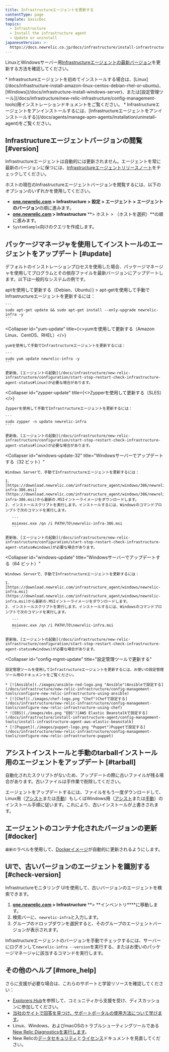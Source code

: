 ```yaml
---
title: Infrastructureエージェントを更新する
contentType: page
template: basicDoc
topics:
  - Infrastructure
  - Install the infrastructure agent
  - Update or uninstall
japaneseVersion: >-
  https://docs.newrelic.co.jp/docs/infrastructure/install-infrastructure-agent/update-or-uninstall/update-infrastructure-agent
---
```


LinuxとWindowsサーバー用[Infrastructureエージェントの最新バージョン](/docs/release-notes/infrastructure-release-notes/infrastructure-agent-release-notes)を更新する方法を確認してください。

<Callout variant="tip">
  * Infrastructureエージェントを初めてインストールする場合は、[Linux](/docs/infrastructure-install-amazon-linux-centos-debian-rhel-or-ubuntu)、[Windows](/docs/infrastructure-install-windows-server)、または[設定管理ツール](/docs/infrastructure/new-relic-infrastructure/config-management-tools)用インストレーションドキュメントをご覧ください。
  * Infrastructureエージェントをアンインストールするには、[Infrastructureエージェントをアンインストールする](/docs/agents/manage-apm-agents/installation/uninstall-agent)をご覧ください。
</Callout>

## Infrastructureエージェントバージョンの閲覧 [#version]

Infrastructureエージェントは自動的には更新されません。エージェントを常に最新のバージョンに保つには、[Infrastructureエージェントリリースノート](/docs/release-notes/infrastructure-release-notes/infrastructure-agent-release-notes)をチェックしてください。

ホストの現在のInfrastructureエージェントバージョンを閲覧するには、以下のオプションのいずれかを使用してください。

* **[one.newrelic.com](http://one.newrelic.com) > Infrastructure** **> 設定 > エージェント > エージェントのバージョン**の順に進みます。
* **[one.newrelic.com](http://one.newrelic.com) > Infrastructure** **> ホスト > （ホストを選択）**の順に進みます。
* `SystemSample`向けのクエリを作成します。

## パッケージマネージャを使用してインストールのエージェントをアップデート [#update]

デフォルトのインストレーションプロセスを使用した場合、パッケージマネージャを使用してプログラムとその依存ファイルを最新バージョンにアップデートします。以下は一般的なシステムの例です。

<CollapserGroup>
  <Collapser
    id="apt-update"
    title={<>aptを使用して更新する（Debian、Ubuntu）</>}
  >
    apt-getを使用して手動でInfrastructureエージェントを更新するには：

    ```
    sudo apt-get update && sudo apt-get install --only-upgrade newrelic-infra -y
    ```
  </Collapser>

  <Collapser
    id="yum-update"
    title={<>yumを使用して更新する（Amazon Linux、CentOS、RHEL）</>}
  >
    yumを使用して手動でInfrastructureエージェントを更新するには：

    ```
    sudo yum update newrelic-infra -y
    ```

    更新後、[エージェントの起動](/docs/infrastructure/new-relic-infrastructure/configuration/start-stop-restart-check-infrastructure-agent-status#linux)が必要な場合があります。
  </Collapser>

  <Collapser
    id="zypper-update"
    title={<>Zypperを使用して更新する（SLES）</>}
  >
    Zypperを使用して手動でInfrastructureエージェントを更新するには：

    ```
    sudo zypper -n update newrelic-infra
    ```

    更新後、[エージェントの起動](/docs/infrastructure/new-relic-infrastructure/configuration/start-stop-restart-check-infrastructure-agent-status#linux)が必要な場合があります。
  </Collapser>

  <Collapser
    id="windows-update-32"
    title="Windowsサーバーでアップデートする（32 ビット）"
  >
    Windows Serverで、手動でInfrastructureエージェントを更新するには：

    1. [https://download.newrelic.com/infrastructure_agent/windows/386/newrelic-infra-386.msi](https://download.newrelic.com/infrastructure_agent/windows/386/newrelic-infra-386.msi)から最新の.MSIイントーライメージをダウンロードします。
    2. インストールスクリプトを実行します。インストールするには、Windowsのコマンドプロンプトで次のコマンドを実行します。

       ```
       msiexec.exe /qn /i PATH\TO\newrelic-infra-386.msi
       ```

    更新後、[エージェントの起動](/docs/infrastructure/new-relic-infrastructure/configuration/start-stop-restart-check-infrastructure-agent-status#windows)が必要な場合があります。
  </Collapser>

  <Collapser
    id="windows-update"
    title="Windowsサーバーでアップデートする（64 ビット）"
  >
    Windows Serverで、手動でInfrastructureエージェントを更新するには：

    1. [https://download.newrelic.com/infrastructure_agent/windows/newrelic-infra.msi](https://download.newrelic.com/infrastructure_agent/windows/newrelic-infra.msi)から最新の.MSIイントーライメージをダウンロードします。
    2. インストールスクリプトを実行します。インストールするには、Windowsのコマンドプロンプトで次のコマンドを実行します。

       ```
       msiexec.exe /qn /i PATH\TO\newrelic-infra.msi
       ```

    更新後、[エージェントの起動](/docs/infrastructure/new-relic-infrastructure/configuration/start-stop-restart-check-infrastructure-agent-status#windows)が必要な場合があります。
  </Collapser>

  <Collapser
    id="config-mgmt-update"
    title="設定管理ツールで更新する"
  >
    設定管理ツールを使用してInfrastructureエージェントを更新するには、お使いの設定管理ツール用のドキュメントをご覧ください。

    * [![Ansible](./images/ansible-red-logo.png "Ansible")Ansibleで設定する](/docs/infrastructure/new-relic-infrastructure/config-management-tools/configure-new-relic-infrastructure-using-ansible)
    * [![Chef](./images/chef-logo.png "Chef")Chefで設定する](/docs/infrastructure/new-relic-infrastructure/config-management-tools/configure-new-relic-infrastructure-using-chef)
    * ![EBS](./images/ebs.png "EBS")[AWS Elastic Beanstalkで設定する](/docs/infrastructure/install-infrastructure-agent/config-management-tools/install-infrastructure-agent-aws-elastic-beanstalk)
    * [![Puppet](./images/puppet-logo.png "Puppet")Puppetで設定する](/docs/infrastructure/new-relic-infrastructure/config-management-tools/configure-new-relic-infrastructure-puppet)
  </Collapser>
</CollapserGroup>

## アシストインストールと手動のtarballインストール用のエージェントをアップデート [#tarball]

<Callout variant="important">
  自動化されたスクリプトがないため、アップデートの際に古いファイルが残る場合があります。古いファイルは手作業で削除してください。
</Callout>

エージェントをアップデートするには、ファイルをもう一度ダウンロードして、Linux用（[アシスト](/docs/infrastructure/install-configure-infrastructure/linux-installation/assisted-install-infrastructure-linux)または[手動](/docs/infrastructure/install-configure-infrastructure/linux-installation/manual-install-infrastructure-linux)）もしくはWindows用（[アシスト](/docs/infrastructure/install-configure-infrastructure/windows-installation/assisted-install-infrastructure-windows)または[手動](/docs/infrastructure/install-configure-infrastructure/windows-installation/manual-install-infrastructure-windows)）のインストール手順に従います。これにより、古いインストールが上書きされます。

## エージェントのコンテナ化されたバージョンの更新 [#docker]

`最新の`ラベルを使用して、[Dockerイメージ](/docs/infrastructure/install-infrastructure-agent/linux-installation/docker-container-infrastructure-monitoring)が自動的に更新されるようにします。

## UIで、古いバージョンのエージェントを識別する [#check-version]

Infrastructureモニタリング UIを使用して、古いバージョンのエージェントを検索できます。

1. **[one.newrelic.com](http://one.newrelic.com) > Infrastructure** **> **インベントリ\*\*\*\*に移動します。
2. 検索バーに、`newrelic-infra`と入力します。
3. グループのドロップダウンを選択すると、そのグループのエージェントバージョンが表示されます。

Infrastructureエージェントのバージョンを手動でチェックするには、サーバーにログオンして`newrelic-infra --version`を実行する、またはお使いのパッケージマネージャに該当するコマンドを実行します。

## その他のヘルプ [#more_help]

さらに支援が必要な場合は、これらのサポートと学習リソースを確認してください：

* [Explorers Hub](https://discuss.newrelic.com/)を参照して、コミュニティから支援を受け、ディスカッションに参加してください。
* [当社のサイトで回答を見つけ、サポートポータルの使用方法について学びます](/docs/using-new-relic/welcome-new-relic/get-started/find-help-use-support-portal)。
* Linux、Windows、およびmacOSのトラブルシューティングツールである[New Relic Diagnosticsを実行します](/docs/using-new-relic/cross-product-functions/troubleshooting/new-relic-diagnostics)。
* New Relicの[データセキュリティ](/docs/security)と[ライセンス](/docs/licenses)ドキュメントを見直してください。

